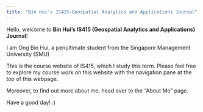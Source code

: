 ```yaml
---
title: "Bin Hui's IS415-Geospatial Analytics and Applications Journal"
---
```


Hello, welcome to **Bin Hui's IS415 (Geospatial Analytics and Applications) Journal**!

I am Ong Bin Hui, a penultimate student from the Singapore Management University (SMU)

This is the course website of IS415, which I study this term. Please feel free to explore my course work on this website with the navigation pane at the top of this webpage.

Moreover, to find out more about me, head over to the "About Me" page.

Have a good day! :)
